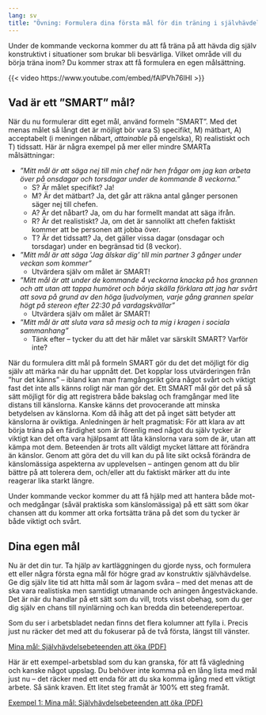 ```yaml
---
lang: sv
title: "Övning: Formulera dina första mål för din träning i självhävdelse"
---
```


Under de kommande veckorna kommer du att få träna på att hävda dig själv
konstruktivt i situationer som brukar bli besvärliga. Vilket område vill
du börja träna inom? Du kommer strax att få formulera en egen
målsättning.

::: {.content-visible when-format="html"}
{{< video https://www.youtube.com/embed/fAlPVh76lHI >}}
:::
\xqr{Vad tycker du är svårt? (Youtube)}{https://youtu.be/fAlPVh76lHI}

## Vad är ett ”SMART” mål?

När du nu formulerar ditt eget mål, använd formeln ”SMART”. Med det
menas målet så långt det är möjligt bör vara S) specifikt, M) mätbart,
A) acceptabelt (i meningen nåbart, *attainable* på engelska), R) realistiskt och T) tidssatt.
Här är några exempel på mer eller mindre SMARTa målsättningar:

-   *”Mitt mål är att säga nej till min chef när hen frågar om jag kan
    arbeta över på onsdagar och torsdagar under de kommande 8
    veckorna.”*
    -   S? Är målet specifikt? Ja!
    -   M? Är det mätbart? Ja, det går att räkna antal gånger personen
        säger nej till chefen.
    -   A? Är det nåbart? Ja, om du har formellt mandat att säga ifrån.
    -   R? Är det realistiskt? Ja, om det är sannolikt att chefen
        faktiskt kommer att be personen att jobba över.
    -   T? Är det tidssatt? Ja, det gäller vissa dagar (onsdagar och
        torsdagar) under en begränsad tid (8 veckor).
-   *”Mitt mål är att säga ’Jag älskar dig’ till min partner 3 gånger
    under veckan som kommer”*
    -   Utvärdera själv om målet är SMART!
-   *”Mitt mål är att under de kommande 4 veckorna knacka på hos
    grannen och att utan att tappa humöret och börja skälla förklara att
    jag har svårt att sova på grund av den höga ljudvolymen, varje gång
    grannen spelar högt på stereon efter 22:30 på vardagskvällar”*
    -   Utvärdera själv om målet är SMART!
-   *”Mitt mål är att sluta vara så mesig och ta mig i kragen i sociala
    sammanhang”*
    -   Tänk efter -- tycker du att det här målet var särskilt SMART?
        Varför inte?

När du formulera ditt mål på formeln SMART gör du det det möjligt för dig själv
att märka när du har uppnått det. Det kopplar loss utvärderingen från ”hur det
känns” -- ibland kan man framgångsrikt göra något svårt och viktigt fast det
inte alls känns roligt när man gör det. Ett SMART mål gör det på så sätt möjligt
för dig att registrera både bakslag och framgångar med lite distans till
känslorna. Kanske känns det provocerande att minska betydelsen av känslorna. Kom
då ihåg att det på inget sätt betyder att känslorna är oviktiga. Anledningen är
helt pragmatisk: För att klara av att börja träna på en färdighet som är
förenlig med något du själv tycker är viktigt kan det ofta vara hjälpsamt att
låta känslorna vara som de är, utan att kämpa mot dem. Beteenden är trots allt
väldigt mycket lättare att förändra än känslor. Genom att göra det du vill kan
du på lite sikt också förändra de känslomässiga aspekterna av upplevelsen --
antingen genom att du blir bättre på att tolerera dem, och/eller att du faktiskt
märker att du inte reagerar lika starkt längre.

Under kommande veckor kommer du att få hjälp med att hantera både mot- och medgångar
(såväl praktiska som känslomässiga) på ett sätt som ökar chansen att du kommer
att orka fortsätta träna på det som du tycker är både viktigt och svårt.

## Dina egen mål

Nu är det din tur. Ta hjälp av kartläggningen du gjorde nyss, och formulera ett
eller några första egna mål för högre grad av konstruktiv självhävdelse. Ge dig själv lite tid att hitta
mål som är lagom svåra -- med det menas att de ska vara realistiska men
samtidigt utmanande och aningen ångestväckande. Det är när du handlar på ett
sätt som du vill, trots visst obehag, som du ger dig själv en chans till
nyinlärning och kan bredda din beteenderepertoar.

Som du ser i arbetsbladet nedan finns det flera kolumner att fylla i. Precis just nu räcker det med att du fokuserar på de två första, längst till vänster. 

::: {.content-visible when-format="html"}
[Mina mål: Självhävdelsebeteenden att öka (PDF)](forms/100respekt-SMARTa-mal.pdf)
:::

\xqrform{Mina mål: Självhävdelsebeteenden att öka (PDF)}{forms/100respekt-SMARTa-mal.pdf}

Här är ett exempel-arbetsblad som du kan granska, för att få vägledning och kanske något uppslag. Du behöver inte komma på en lång lista med mål just nu -- det räcker med ett enda för att du ska komma igång med ett viktigt arbete. Så sänk kraven. Ett litet steg framåt är 100% ett steg framåt.

::: {.content-visible when-format="html"}
[Exempel 1: Mina mål: Självhävdelsebeteenden att öka (PDF)](forms/100respekt-exempel-1-SMARTa-mal.pdf)
:::

\xqrform{Exempel 1: Mina mål: Självhävdelsebeteenden att öka (PDF)}{forms/100respekt-exempel-1-SMARTa-mal.pdf}

